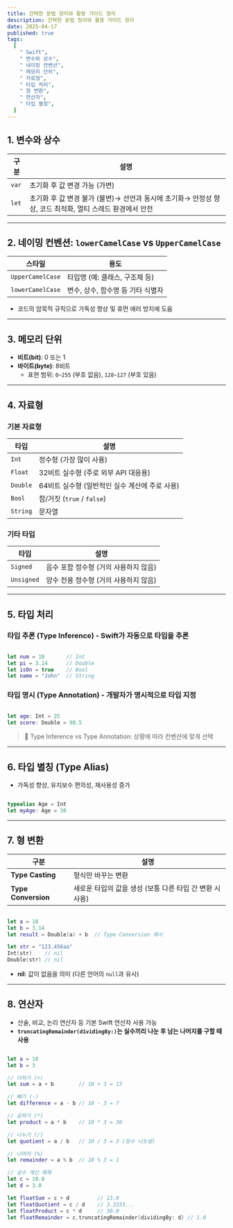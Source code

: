 ```yaml
---
title: 간략한 문법 정리와 활용 가이드 정리
description: 간략한 문법 정리와 활용 가이드 정리
date: 2025-04-17
published: true
tags:
  [
    " Swift",
    " 변수와 상수",
    " 네이밍 컨벤션",
    " 메모리 단위",
    " 자료형",
    " 타입 처리",
    " 형 변환",
    " 연산자",
    " 타입 별칭",
  ]
---
```


## 1. 변수와 상수

| 구분  | 설명                                                                                                     |
| ----- | -------------------------------------------------------------------------------------------------------- |
| `var` | 초기화 후 값 변경 가능 (가변)                                                                            |
| `let` | 초기화 후 값 변경 불가 (불변)→ 선언과 동시에 초기화→ 안정성 향상, 코드 최적화, 멀티 스레드 환경에서 안전 |

---

## 2. 네이밍 컨벤션: `lowerCamelCase` vs `UpperCamelCase`

| 스타일           | 용도                              |
| ---------------- | --------------------------------- |
| `UpperCamelCase` | 타입명 (예: 클래스, 구조체 등)    |
| `lowerCamelCase` | 변수, 상수, 함수명 등 기타 식별자 |

- 코드의 암묵적 규칙으로 가독성 향상 및 휴먼 에러 방지에 도움

---

## 3. 메모리 단위

- **비트(bit)**: 0 또는 1
- **바이트(byte)**: 8비트
  - 표현 범위: `0~255` (부호 없음), `128~127` (부호 있음)

---

## 4. 자료형

### 기본 자료형

| 타입     | 설명                                           |
| -------- | ---------------------------------------------- |
| `Int`    | 정수형 (가장 많이 사용)                        |
| `Float`  | 32비트 실수형 (주로 외부 API 대응용)           |
| `Double` | 64비트 실수형 (일반적인 실수 계산에 주로 사용) |
| `Bool`   | 참/거짓 (`true` / `false`)                     |
| `String` | 문자열                                         |

### 기타 타입

| 타입       | 설명                                  |
| ---------- | ------------------------------------- |
| `Signed`   | 음수 포함 정수형 (거의 사용하지 않음) |
| `Unsigned` | 양수 전용 정수형 (거의 사용하지 않음) |

---

## 5. 타입 처리

### 타입 추론 (Type Inference) - Swift가 자동으로 타입을 추론

```swift

let num = 10       // Int
let pi = 3.14      // Double
let isOn = true    // Bool
let name = "John"  // String

```

### 타입 명시 (Type Annotation) - 개발자가 명시적으로 타입 지정

```swift

let age: Int = 25
let score: Double = 98.5

```

> 📌 Type Inference vs Type Annotation: 상황에 따라 컨벤션에 맞게 선택

---

## 6. 타입 별칭 (Type Alias)

- 가독성 향상, 유지보수 편의성, 재사용성 증가

```swift

typealias Age = Int
let myAge: Age = 30
```

---

## 7. 형 변환

| 구분                | 설명                                                     |
| ------------------- | -------------------------------------------------------- |
| **Type Casting**    | 형식만 바꾸는 변환                                       |
| **Type Conversion** | 새로운 타입의 값을 생성 (보통 다른 타입 간 변환 시 사용) |

```swift

let a = 10
let b = 3.14
let result = Double(a) + b  // Type Conversion 예시

let str = "123.456aa"
Int(str)    // nil
Double(str) // nil

```

- **nil**: 값이 없음을 의미 (다른 언어의 `null`과 유사)

---

## 8. 연산자

- 산술, 비교, 논리 연산자 등 기본 Swift 연산자 사용 가능
- **`truncatingRemainder(dividingBy:)`는 실수끼리 나눈 후 남는 나머지를 구할 때 사용**

```swift

let a = 10
let b = 3

// 더하기 (+)
let sum = a + b        // 10 + 3 = 13

// 빼기 (-)
let difference = a - b // 10 - 3 = 7

// 곱하기 (*)
let product = a * b    // 10 * 3 = 30

// 나누기 (/)
let quotient = a / b   // 10 / 3 = 3 (정수 나눗셈)

// 나머지 (%)
let remainder = a % b  // 10 % 3 = 1

// 실수 계산 예제
let c = 10.0
let d = 3.0

let floatSum = c + d         // 13.0
let floatQuotient = c / d    // 3.3333...
let floatProduct = c * d     // 30.0
let floatRemainder = c.truncatingRemainder(dividingBy: d) // 1.0

```
